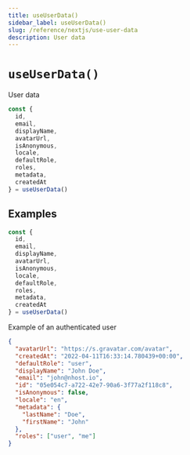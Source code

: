 ```yaml
---
title: useUserData()
sidebar_label: useUserData()
slug: /reference/nextjs/use-user-data
description: User data
---
```


# `useUserData()`

User data

```js
const {
  id,
  email,
  displayName,
  avatarUrl,
  isAnonymous,
  locale,
  defaultRole,
  roles,
  metadata,
  createdAt
} = useUserData()
```

## Examples

```js
const {
  id,
  email,
  displayName,
  avatarUrl,
  isAnonymous,
  locale,
  defaultRole,
  roles,
  metadata,
  createdAt
} = useUserData()
```

Example of an authenticated user

```json
{
  "avatarUrl": "https://s.gravatar.com/avatar",
  "createdAt": "2022-04-11T16:33:14.780439+00:00",
  "defaultRole": "user",
  "displayName": "John Doe",
  "email": "john@nhost.io",
  "id": "05e054c7-a722-42e7-90a6-3f77a2f118c8",
  "isAnonymous": false,
  "locale": "en",
  "metadata": {
    "lastName": "Doe",
    "firstName": "John"
  },
  "roles": ["user", "me"]
}
```
